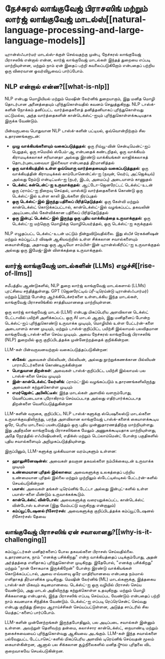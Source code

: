 # நேச்சுரல் லாங்குவேஜ் பிராசஸிங் மற்றும் லார்ஜ் லாங்குவேஜ் மாடல்ஸ்[[natural-language-processing-and-large-language-models]]

<CourseFloatingBanner
    chapter={1}
    classNames="absolute z-10 right-0 top-0"
/>

டிரான்ஸ்ஃபார்மர் மாடல்ஸ்-க்குள் செல்வதற்கு முன்பு, நேச்சுரல் லாங்குவேஜ் பிராசஸிங் என்றால் என்ன, லார்ஜ் லாங்குவேஜ் மாடல்கள் இந்தத் துறையை எப்படி மாற்றியுள்ளன, மற்றும் நாம் ஏன் இதைப் பற்றி கவலைப்படுகிறோம் என்பதைப் பற்றிய ஒரு விரைவான ஓவர்வியூவைப் பார்ப்போம்.

## NLP என்றால் என்ன?[[what-is-nlp]]

<Youtube id="iNzlxWUAjd4" />

NLP என்பது மொழியியல் மற்றும் மெஷின் லேர்னிங் துறையாகும், இது மனித மொழி தொடர்பான அனைத்தையும் புரிந்துகொள்வதில் கவனம் செலுத்துகிறது. NLP டாஸ்க்-களின் நோக்கம் தனிப்பட்ட வார்த்தைகளைத் தனித்தனியாகப் புரிந்துகொள்வது மட்டுமல்ல, அந்த வார்த்தைகளின் கான்டெக்ஸ்ட்-ஐயும் புரிந்துகொள்ளக்கூடியதாக இருக்க வேண்டும்.

பின்வருபவை பொதுவான NLP டாஸ்க்-களின் பட்டியல், ஒவ்வொன்றிற்கும் சில உதாரணங்களுடன்:

- **முழு வாக்கியங்களையும் வகைப்படுத்துதல்**: ஒரு ரிவ்யூ-வின் சென்டிமென்ட்-ஐப் பெறுதல், ஒரு ஈமெயில் ஸ்பேம்-ஆ என்பதைக் கண்டறிதல், ஒரு வாக்கியம் கிராமடிக்கலாகச் சரியானதா அல்லது இரண்டு வாக்கியங்கள் லாஜிக்கலாகத் தொடர்புடையவையா இல்லையா என்பதைத் தீர்மானித்தல்
- **ஒரு வாக்கியத்தில் உள்ள ஒவ்வொரு வார்த்தையையும் வகைப்படுத்துதல்**: ஒரு வாக்கியத்தின் கிராமடிக்கல் காம்போனென்ட்ஸ்-ஐ (நவுன், வெர்ப், அட்ஜெக்டிவ்) அல்லது நேம்டு என்டிட்டீஸ்-ஐ (நபர், இடம், அமைப்பு) அடையாளம் காணுதல்
- **டெக்ஸ்ட் கன்டென்ட்-ஐ உருவாக்குதல்**: ஆட்டோ-ஜெனரேட்டட் டெக்ஸ்ட்-உடன் ஒரு ப்ராம்ட்-ஐ நிறைவு செய்தல், மாஸ்க்டு வார்த்தைகளைக் கொண்டு ஒரு டெக்ஸ்ட்-இல் உள்ள காலி இடங்களை நிரப்புதல்
- **ஒரு டெக்ஸ்ட்-இல் இருந்து பதிலைப் பிரித்தெடுத்தல்**: ஒரு கேள்வி மற்றும் கான்டெக்ஸ்ட் கொடுக்கப்பட்டால், கான்டெக்ஸ்ட்-இல் வழங்கப்பட்ட தகவலின் அடிப்படையில் கேள்விக்கான பதிலைப் பிரித்தெடுத்தல்
- **ஒரு இன்புட் டெக்ஸ்ட்-இல் இருந்து ஒரு புதிய வாக்கியத்தை உருவாக்குதல்**: ஒரு டெக்ஸ்ட்-ஐ மற்றொரு மொழிக்கு மொழிபெயர்த்தல், ஒரு டெக்ஸ்ட்-ஐ சுருக்குதல்

NLP எழுதப்பட்ட டெக்ஸ்ட்-உடன் மட்டும் நின்றுவிடுவதில்லை. இது ஸ்பீச் ரெகக்னிஷன் மற்றும் கம்ப்யூட்டர் விஷன் ஆகியவற்றில் உள்ள சிக்கலான சவால்களையும் கையாள்கிறது, அதாவது ஒரு ஆடியோ சாம்பிள்-இன் டிரான்ஸ்கிரிப்ட்-ஐ உருவாக்குதல் அல்லது ஒரு இமேஜ்-இன் விளக்கத்தை உருவாக்குதல்.

## லார்ஜ் லாங்குவேஜ் மாடல்களின் (LLMs) எழுச்சி[[rise-of-llms]]

சமீபத்திய ஆண்டுகளில், NLP துறை லார்ஜ் லாங்குவேஜ் மாடல்களால் (LLMs) புரட்சியை சந்தித்துள்ளது. GPT (ஜெனரேட்டிவ் ப்ரீ-டிரெய்ன்டு டிரான்ஸ்ஃபார்மர்) மற்றும் [Llama](https://huggingface.co/meta-llama) போன்ற ஆர்க்கிடெக்சர்களை உள்ளடக்கிய இந்த மாடல்கள், லாங்குவேஜ் பிராசஸிங்கில் சாத்தியமானதை மாற்றியுள்ளன.

<Tip>

ஒரு லார்ஜ் லாங்குவேஜ் மாடல் (LLM) என்பது மிகப்பெரிய அளவிலான டெக்ஸ்ட் டேட்டாவில் பயிற்சி அளிக்கப்பட்ட ஒரு AI மாடல் ஆகும், இது மனிதனைப் போன்ற டெக்ஸ்ட்-ஐப் புரிந்துகொண்டு உருவாக்க முடியும், மொழியில் உள்ள பேட்டர்ன்-களை அடையாளம் காண முடியும், மற்றும் டாஸ்க்-குறிப்பிட்ட பயிற்சி இல்லாமல் பலவிதமான லாங்குவேஜ் டாஸ்க்-களை செய்ய முடியும். அவை நேச்சுரல் லாங்குவேஜ் பிராசஸிங் (NLP) துறையில் ஒரு குறிப்பிடத்தக்க முன்னேற்றத்தைக் குறிக்கின்றன.

</Tip>

LLM-கள் பின்வருவனவற்றால் வகைப்படுத்தப்படுகின்றன:
- **ஸ்கேல்**: அவைகள் மில்லியன், பில்லியன், அல்லது நூற்றுக்கணக்கான பில்லியன் பாராமீட்டர்களைக் கொண்டிருக்கின்றன
- **பொதுவான திறன்கள்**: அவைகள் டாஸ்க்-குறிப்பிட்ட பயிற்சி இல்லாமல் பல டாஸ்க்-களை செய்ய முடியும்
- **இன்-கான்டெக்ஸ்ட் லேர்னிங்**: ப்ராம்ட்-இல் வழங்கப்படும் உதாரணங்களிலிருந்து அவைகள் கற்றுக்கொள்ள முடியும்
- **எமர்ஜென்ட் அபிலிட்டீஸ்**: இந்த மாடல்கள் அளவில் வளரும்போது, வெளிப்படையாக புரோகிராம் செய்யப்படாத அல்லது எதிர்பார்க்கப்படாத திறன்களை வெளிப்படுத்துகின்றன

LLM-களின் வருகை, குறிப்பிட்ட NLP டாஸ்க்-களுக்கு ஸ்பெஷலைஸ்டு மாடல்களை உருவாக்குவதிலிருந்து, பரந்த அளவிலான லாங்குவேஜ் டாஸ்க்-களைக் கையாளக்கூடிய ஒரே, பெரிய மாடலைப் பயன்படுத்தும் ஒரு புதிய முன்னுதாரணத்திற்கு மாற்றியுள்ளது. இது அதிநவீன லாங்குவேஜ் பிராசஸிங்கை மேலும் அணுகக்கூடியதாக மாற்றியுள்ளது, அதே நேரத்தில் எஃபிஷியன்ஸி, எதிக்ஸ் மற்றும் டெப்லாய்மென்ட் போன்ற பகுதிகளில் புதிய சவால்களையும் அறிமுகப்படுத்தியுள்ளது.

இருப்பினும், LLM-களுக்கு முக்கியமான வரம்புகளும் உள்ளன:
- **ஹாலுசினேஷன்ஸ்**: அவைகள் தவறான தகவல்களை நம்பிக்கையுடன் உருவாக்க முடியும்
- **உண்மையான புரிதல் இல்லாமை**: அவைகளுக்கு உலகத்தைப் பற்றிய உண்மையான புரிதல் இல்லை மற்றும் முற்றிலும் ஸ்டேட்டிஸ்டிகல் பேட்டர்ன்-களில் செயல்படுகின்றன
- **பயாஸ்**: அவைகள் தங்கள் டிரெய்னிங் டேட்டா அல்லது இன்புட்-களில் உள்ள பயாஸ்-களை மீண்டும் உருவாக்கக்கூடும்.
- **கான்டெக்ஸ்ட் வின்டோஸ்**: அவைகளுக்கு வரையறுக்கப்பட்ட கான்டெக்ஸ்ட் வின்டோஸ் உள்ளன (இது மேம்பட்டு வருகிறது என்றாலும்)
- **கம்ப்யூட்டேஷனல் ரிசோர்சஸ்**: அவைகளுக்கு குறிப்பிடத்தக்க கம்ப்யூட்டேஷனல் ரிசோர்சஸ் தேவை

## லாங்குவேஜ் பிராசஸிங் ஏன் சவாலானது?[[why-is-it-challenging]]

கம்ப்யூட்டர்கள் மனிதர்களைப் போல தகவல்களை பிராசஸ் செய்வதில்லை. உதாரணமாக, நாம் "எனக்கு பசிக்கிறது" என்ற வாக்கியத்தைப் படிக்கும்போது, அதன் அர்த்தத்தை எளிதாகப் புரிந்துகொள்ள முடிகிறது. இதேபோல், "எனக்கு பசிக்கிறது" மற்றும் "நான் சோகமாக இருக்கிறேன்" போன்ற இரண்டு வாக்கியங்கள் கொடுக்கப்பட்டால், அவை எவ்வளவு ஒரே மாதிரியானவை என்பதை நம்மால் எளிதாகத் தீர்மானிக்க முடிகிறது. மெஷின் லேர்னிங் (ML) மாடல்களுக்கு, இத்தகைய டாஸ்க்-கள் மிகவும் கடினமானவை. டெக்ஸ்ட்-ஐ ஒரு வழியில் பிராசஸ் செய்ய வேண்டும், அது மாடல் அதிலிருந்து கற்றுக்கொள்ள உதவுகிறது. மற்றும் மொழி சிக்கலானது என்பதால், இந்த பிராசஸிங் எப்படி செய்யப்பட வேண்டும் என்பதைப் பற்றி நாம் கவனமாக சிந்திக்க வேண்டும். டெக்ஸ்ட்-ஐ எப்படி ரெப்ரெசென்ட் செய்வது என்பது குறித்து நிறைய ஆராய்ச்சிகள் செய்யப்பட்டுள்ளன, அடுத்த சாப்டரில் சில மெத்தட்-களைப் பார்ப்போம்.

LLM-களின் முன்னேற்றங்கள் இருந்தபோதிலும், பல அடிப்படை சவால்கள் இன்னும் உள்ளன. அவற்றுள் தெளிவற்ற தன்மை, கலாச்சார கான்டெக்ஸ்ட், நையாண்டி மற்றும் நகைச்சுவையைப் புரிந்துகொள்வது ஆகியவை அடங்கும். LLM-கள் இந்த சவால்களை பல்வேறுபட்ட டேட்டாசெட்-களில் மிகப்பெரிய அளவில் டிரெய்னிங் செய்வதன் மூலம் கையாள்கின்றன, ஆனால் பல சிக்கலான சூழ்நிலைகளில் மனித స్థాయి புரிதலை விட குறைவாகவே செயல்படுகின்றன.
